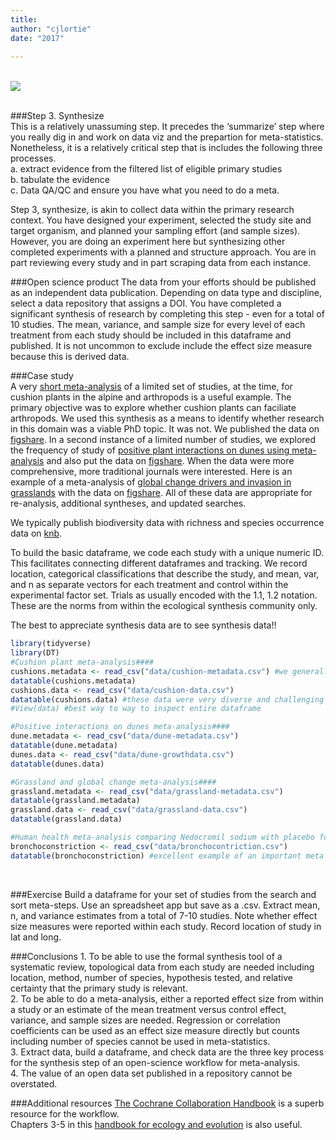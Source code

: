 ```yaml
---
title: 
author: "cjlortie"
date: "2017"
   
---
```


<br>
![](./synthesize.jpg)     
<br>

###Step 3. Synthesize  
This is a relatively unassuming step. It precedes the 'summarize' step where you really dig in and work on data viz and the prepartion for meta-statistics. Nonetheless, it is a relatively critical step that is includes the following three processes.  
a. extract evidence from the filtered list of eligible primary studies  
b. tabulate the evidence  
c. Data QA/QC and ensure you have what you need to do a meta.

Step 3, synthesize, is akin to collect data within the primary research context. You have designed your experiment, selected the study site and target organism, and planned your sampling effort (and sample sizes). However, you are doing an experiment here but synthesizing other completed experiments with a planned and structure approach. You are in part reviewing every study and in part scraping data from each instance. 

###Open science product
The data from your efforts should be published as an independent data publication. Depending on data type and discipline, select a data repository that assigns a DOI. You have completed a significant synthesis of research by completing this step - even for a total of 10 studies. The mean, variance, and sample size for every level of each treatment from each study should be included in this dataframe and published. It is not uncommon to exclude include the effect size measure because this is derived data.

###Case study  
A very [short meta-analysis](https://peerj.com/articles/265/) of a limited set of studies, at the time, for cushion plants in the alpine and arthropods is a useful example. The primary objective was to explore whether cushion plants can faciliate arthropods. We used this synthesis as a means to identify whether research in this domain was a viable PhD topic.  It was not. We published the data on [figshare](https://figshare.com/articles/The_dataset_for_A_global_meta_analytic_contrast_of_cushion_plant_facilitation_of_plants_and_arthropods/1494752). In a second instance of a limited number of studies, we explored the frequency of study of [positive plant interactions on dunes using meta-analysis](https://peerj.com/articles/768/) and also put the data on [figshare](https://figshare.com/articles/A_meta_analytic_dataset_of_plant_facilitation_in_coastal_dune_systems_responses_regions_and_research_gaps/1495510). When the data were more comprehensive, more traditional journals were interested. Here is an example of a meta-analysis of [global change drivers and invasion in grasslands](http://onlinelibrary.wiley.com/doi/10.1111/1365-2745.12236/abstract) with the data on [figshare](https://figshare.com/articles/Dataset_for_Land_management_trumps_the_effects_of_climate_change_and_elevated_CO2_on_grassland_functioning/1112543). All of these data are appropriate for re-analysis, additional syntheses, and updated searches.  

We typically publish biodiversity data with richness and species occurrence data on [knb](https://knb.ecoinformatics.org).
<br>

To build the basic dataframe, we code each study with a unique numeric ID. This facilitates connecting different dataframes and tracking. We record location, categorical classifications that describe the study, and mean, var, and n as separate vectors for each treatment and control within the experimental factor set. Trials as usually encoded with the 1.1, 1.2 notation. These are the norms from within the ecological synthesis community only.

The best to appreciate synthesis data are to see synthesis data!!

```r
library(tidyverse)
library(DT)
#Cushion plant meta-analysis#### 
cushions.metadata <- read_csv("data/cushion-metadata.csv") #we generally keep a short meta-data table in addition to the detailed textbox and descriptions we provide in the open data repositories when we publish
datatable(cushions.metadata)
cushions.data <- read_csv("data/cushion-data.csv")
datatable(cushions.data) #these data were very diverse and challenging - consequently the open data we shared were the derived data you see here
#View(data) #best way to way to inspect entire dataframe

#Positive interactions on dunes meta-analysis#### 
dune.metadata <- read_csv("data/dune-metadata.csv")
datatable(dune.metadata)
dunes.data <- read_csv("data/dune-growthdata.csv")
datatable(dunes.data)

#Grassland and global change meta-analysis####
grassland.metadata <- read_csv("data/grassland-metadata.csv")
datatable(grassland.metadata)
grassland.data <- read_csv("data/grassland-data.csv")
datatable(grassland.data)

#Human health meta-analysis comparing Nedocromil sodium with placebo for preventing exercise-induced bronchoconstriction####
bronchoconstriction <- read_csv("data/bronchocontriction.csv")
datatable(bronchoconstriction) #excellent example of an important meta within evidence-based medicine, note sample sizes and simplicity

```
<br>  

###Exercise
Build a dataframe for your set of studies from the search and sort meta-steps. Use an spreadsheet app but save as a .csv. Extract mean, n, and variance estimates from a total of 7-10 studies. Note whether effect size measures were reported within each study. Record location of study in lat and long.

###Conclusions
1. To be able to use the formal synthesis tool of a systematic review, topological data from each study are needed including location, method, number of species, hypothesis tested, and relative certainty that the primary study is relevant.  
2. To be able to do a meta-analysis, either a reported effect size from within a study or an estimate of the mean treatment versus control effect, variance, and sample sizes are needed.  Regression or correlation coefficients can be used as an effect size measure directly but counts including number of species cannot be used in meta-statistics.  
3. Extract data, build a dataframe, and check data are the three key process for the synthesis step of an open-science workflow for meta-analysis.  
4. The value of an open data set published in a repository cannot be overstated.

###Additional resources
[The Cochrane Collaboration Handbook](http://training.cochrane.org/handbook) is a superb resource for the workflow.   
Chapters 3-5 in this [handbook for ecology and evolution](https://www.jstor.org/stable/j.ctt24hq6n) is also useful.